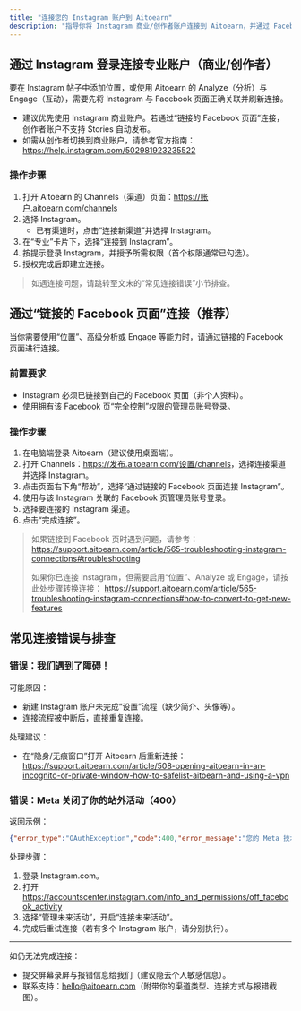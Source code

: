 ```yaml
---
title: "连接您的 Instagram 账户到 Aitoearn"
description: "指导你将 Instagram 商业/创作者账户连接到 Aitoearn，并通过 Facebook 页面完成权限授权与常见问题排查。"
---
```


## 通过 Instagram 登录连接专业账户（商业/创作者）

要在 Instagram 帖子中添加位置，或使用 Aitoearn 的 Analyze（分析）与 Engage（互动），需要先将 Instagram 与 Facebook 页面正确关联并刷新连接。

- 建议优先使用 Instagram 商业账户。若通过“链接的 Facebook 页面”连接，创作者账户不支持 Stories 自动发布。
- 如需从创作者切换到商业账户，请参考官方指南：<https://help.instagram.com/502981923235522>

### 操作步骤
1. 打开 Aitoearn 的 Channels（渠道）页面：<https://账户.aitoearn.com/channels>
2. 选择 Instagram。
   - 已有渠道时，点击“连接新渠道”并选择 Instagram。
3. 在“专业”卡片下，选择“连接到 Instagram”。
4. 按提示登录 Instagram，并授予所需权限（首个权限通常已勾选）。
5. 授权完成后即建立连接。

> 如遇连接问题，请跳转至文末的“常见连接错误”小节排查。

## 通过“链接的 Facebook 页面”连接（推荐）

当你需要使用“位置”、高级分析或 Engage 等能力时，请通过链接的 Facebook 页面进行连接。

### 前置要求
- Instagram 必须已链接到自己的 Facebook 页面（非个人资料）。
- 使用拥有该 Facebook 页“完全控制”权限的管理员账号登录。

### 操作步骤
1. 在电脑端登录 Aitoearn（建议使用桌面端）。
2. 打开 Channels：<https://发布.aitoearn.com/设置/channels>，选择连接渠道并选择 Instagram。
3. 点击页面右下角“帮助”，选择“通过链接的 Facebook 页面连接 Instagram”。
4. 使用与该 Instagram 关联的 Facebook 页管理员账号登录。
5. 选择要连接的 Instagram 渠道。
6. 点击“完成连接”。

> 如果链接到 Facebook 页时遇到问题，请参考：
> <https://support.aitoearn.com/article/565-troubleshooting-instagram-connections#troubleshooting>
>
> 如果你已连接 Instagram，但需要启用“位置”、Analyze 或 Engage，请按此处步骤转换连接：
> <https://support.aitoearn.com/article/565-troubleshooting-instagram-connections#how-to-convert-to-get-new-features>

## 常见连接错误与排查

### 错误：我们遇到了障碍！
可能原因：
- 新建 Instagram 账户未完成“设置”流程（缺少简介、头像等）。
- 连接流程被中断后，直接重复连接。

处理建议：
- 在“隐身/无痕窗口”打开 Aitoearn 后重新连接：
  <https://support.aitoearn.com/article/508-opening-aitoearn-in-an-incognito-or-private-window-how-to-safelist-aitoearn-and-using-a-vpn>

### 错误：Meta 关闭了你的站外活动（400）
返回示例：
```json
{"error_type":"OAuthException","code":400,"error_message":"您的 Meta 技术活动目前已关闭。"}
```
处理步骤：
1. 登录 Instagram.com。
2. 打开 <https://accountscenter.instagram.com/info_and_permissions/off_facebook_activity>
3. 选择“管理未来活动”，开启“连接未来活动”。
4. 完成后重试连接（若有多个 Instagram 账户，请分别执行）。

---

如仍无法完成连接：
- 提交屏幕录屏与报错信息给我们（建议隐去个人敏感信息）。
- 联系支持：hello@aitoearn.com（附带你的渠道类型、连接方式与报错截图）。